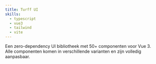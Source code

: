 ```yaml
---
title: Turff UI
skills:
  - typescript
  - vue3
  - tailwind
  - vite
---
```


Een zero-dependency UI bibliotheek met 50+ componenten voor Vue 3. Alle componenten komen in verschillende varianten en zijn volledig aanpasbaar.
